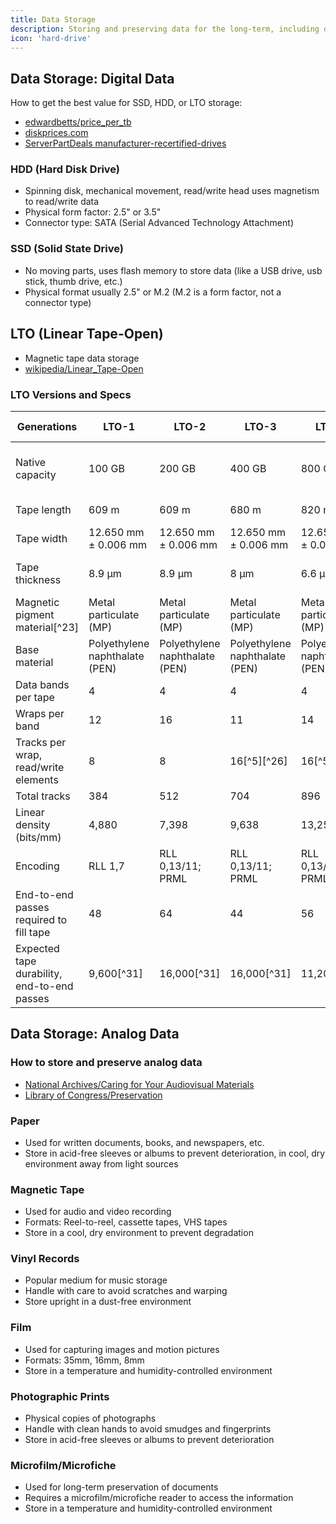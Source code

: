 ```yaml
---
title: Data Storage
description: Storing and preserving data for the long-term, including digital and analog data.
icon: 'hard-drive'
---
```


## Data Storage: Digital Data

How to get the best value for SSD, HDD, or LTO storage:

- [edwardbetts/price_per_tb](https://edwardbetts.com/price_per_tb/)
- [diskprices.com](https://diskprices.com/)
- [ServerPartDeals manufacturer-recertified-drives](https://serverpartdeals.com/collections/manufacturer-recertified-drives)

### HDD (Hard Disk Drive)

- Spinning disk, mechanical movement, read/write head uses magnetism to read/write data
- Physical form factor: 2.5" or 3.5"
- Connector type: SATA (Serial Advanced Technology Attachment)

### SSD (Solid State Drive)

- No moving parts, uses flash memory to store data (like a USB drive, usb stick, thumb drive, etc.)
- Physical format usually 2.5" or M.2 (M.2 is a form factor, not a connector type)

## LTO (Linear Tape-Open)

- Magnetic tape data storage
- [wikipedia/Linear_Tape-Open](https://en.wikipedia.org/wiki/Linear_Tape-Open)

### LTO Versions and Specs

| Generations | LTO-1 | LTO-2 | LTO-3 | LTO-4 | LTO-5[^1] | LTO-6[^2] | LTO-7 | LTO-7 Type M (M8)[^3] | LTO-8[^4] | LTO-9 | LTO-10 | LTO-11 | LTO-12 | LTO-13 | LTO-14 |
|-------------|-------|-------|-------|-------|-----------|-----------|-------|----------------------|-----------|-------|--------|--------|--------|--------|--------|
| Native capacity | 100 GB | 200 GB | 400 GB | 800 GB | 1.5 TB[^5] | 2.5 TB[^6][^10] | 6.0 TB[^7][^11][^10] | 9.0 TB | 12 TB[^11] | 18 TB[^12][^13][^10][^9] | 36 TB[^14] | 72 TB[^14] | 144 TB[^14] | 288 TB[^14] | 576 TB[^14] |
| Tape length | 609 m | 609 m | 680 m | 820 m | 846 m[^15] | 846 m[^15] | 960 m[^16] | 1035 m[^17] | - | - | - | - | - | - | - |
| Tape width | 12.650 mm ± 0.006 mm | 12.650 mm ± 0.006 mm | 12.650 mm ± 0.006 mm | 12.650 mm ± 0.006 mm | 12.650 mm ± 0.006 mm | 12.650 mm ± 0.006 mm | 12.650 mm ± 0.006 mm | 12.650 mm ± 0.006 mm | - | - | - | - | - | - | - |
| Tape thickness | 8.9 μm | 8.9 μm | 8 μm | 6.6 μm | 6.4 μm[^18] or 6.1 μm (BaFe)[^19] | 6.4 μm[^20] | 5.6 μm[^21] | 5.2 μm[^22] | - | - | - | - | - | - | - |
| Magnetic pigment material[^23] | Metal particulate (MP) | Metal particulate (MP) | Metal particulate (MP) | Metal particulate (MP) | Metal particulate (MP) | BaFe[^24] | BaFe[^25] | BaFe[^26] | - | - | - | - | - | - | - |
| Base material | Polyethylene naphthalate (PEN) | Polyethylene naphthalate (PEN) | Polyethylene naphthalate (PEN) | Polyethylene naphthalate (PEN) | Polyethylene naphthalate (PEN) | Polyethylene naphthalate (PEN) | Polyethylene naphthalate (PEN) | Polyethylene naphthalate (PEN) | - | - | - | - | - | - | - |
| Data bands per tape | 4 | 4 | 4 | 4 | 4 | 4 | 4 | 4 | - | - | - | - | - | - | - |
| Wraps per band | 12 | 16 | 11 | 14 | 20[^5] | 34[^6] | 28[^7] | 42 | 52 | - | - | - | - | - | - |
| Tracks per wrap, read/write elements | 8 | 8 | 16[^5][^26] | 16[^5][^26] | 16[^5][^26] | 32[^7] | 32 (TMR)[^27] | 32[^22] | - | - | - | - | - | - | - |
| Total tracks | 384 | 512 | 704 | 896 | 1,280 | 2,176[^26] | 3,584 | 5,376 | 6,656 | 8,960[^22] | - | - | - | - | - |
| Linear density (bits/mm) | 4,880 | 7,398 | 9,638 | 13,250 | 15,142[^28] | 15,143[^29] | 19,094[^30] | 19,104 | 20,668 | - | - | - | - | - | - |
| Encoding | RLL 1,7 | RLL 0,13/11; PRML | RLL 0,13/11; PRML | RLL 0,13/11; PRML | RLL 32/33; PRML | 32/33 RLL NPML[^29] | 32/33 RLL NPML[^29] | 32/33 RLL NPML[^29] | - | - | - | - | - | - | - |
| End-to-end passes required to fill tape | 48 | 64 | 44 | 56 | 80 | 136 | 112 | 168 | 208 | - | - | - | - | - | - |
| Expected tape durability, end-to-end passes | 9,600[^31] | 16,000[^31] | 16,000[^31] | 11,200[^31] | 16,000[^31] | 20,000[^30] | 20,000[^30] | 20,000[^30] | - | - | - | - | - | - | - |

## Data Storage: Analog Data

### How to store and preserve analog data

- [National Archives/Caring for Your Audiovisual Materials](https://www.archives.gov/preservation/technical/audiovisual)
- [Library of Congress/Preservation](https://www.loc.gov/preservation/)

### Paper

- Used for written documents, books, and newspapers, etc.
- Store in acid-free sleeves or albums to prevent deterioration, in cool, dry environment away from light sources

### Magnetic Tape

- Used for audio and video recording
- Formats: Reel-to-reel, cassette tapes, VHS tapes
- Store in a cool, dry environment to prevent degradation

### Vinyl Records

- Popular medium for music storage
- Handle with care to avoid scratches and warping
- Store upright in a dust-free environment

### Film

- Used for capturing images and motion pictures
- Formats: 35mm, 16mm, 8mm
- Store in a temperature and humidity-controlled environment

### Photographic Prints

- Physical copies of photographs
- Handle with clean hands to avoid smudges and fingerprints
- Store in acid-free sleeves or albums to prevent deterioration

### Microfilm/Microfiche

- Used for long-term preservation of documents
- Requires a microfilm/microfiche reader to access the information
- Store in a temperature and humidity-controlled environment

